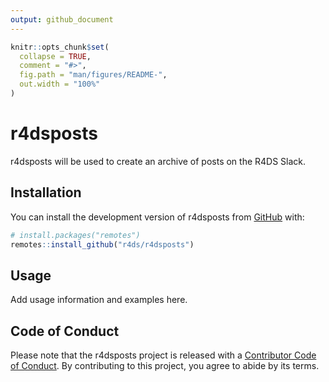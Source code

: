 ```yaml
---
output: github_document
---
```


<!-- README.md is generated from README.Rmd. Please edit that file -->

```r
knitr::opts_chunk$set(
  collapse = TRUE,
  comment = "#>",
  fig.path = "man/figures/README-",
  out.width = "100%"
)
```

# r4dsposts

<!-- badges: start -->
<!-- badges: end -->

r4dsposts will be used to create an archive of posts on the R4DS Slack.

## Installation

You can install the development version of r4dsposts from [GitHub](https://github.com/) with:

``` r
# install.packages("remotes")
remotes::install_github("r4ds/r4dsposts")
```

## Usage

Add usage information and examples here.

## Code of Conduct

Please note that the r4dsposts project is released with a [Contributor Code of Conduct](https://r4ds.github.io/r4dsposts/CODE_OF_CONDUCT.html). By contributing to this project, you agree to abide by its terms.
